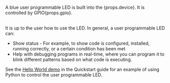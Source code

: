 <span>A blue user programmable LED is built into the {props.device}. It is controlled by GPIO{props.gpio}.<br/><br/></span>

It is up to the user how to use the LED. In general, a user programmable LED can:

- Show status - For example, to show code is configured, installed, running correctly, or a certain condition has been met
- Help with debugging programs in real-time, where you can program it to blink different patterns based on what code is executing.

See the [Hello World demo](/quickstart/hello-world-demo) in the Quickstart guide for an example of using Python to control the user programmable LED.